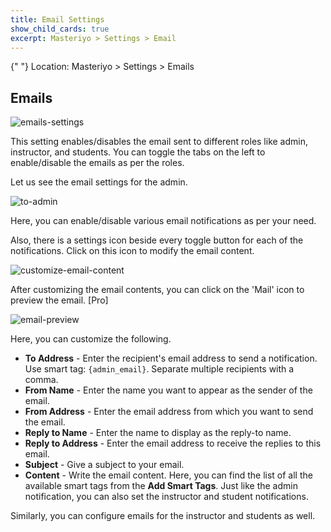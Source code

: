 ```yaml
---
title: Email Settings
show_child_cards: true
excerpt: Masteriyo > Settings > Email
---
```


<Callout>
  {" "}  
  Location: Masteriyo > Settings > Emails
</Callout>

## Emails

![emails-settings](https://github.com/Masteriyo/masteriyo-docs/assets/75772539/0fabb024-7990-4fb1-a273-e8e6a02cd6c9)

This setting enables/disables the email sent to different roles like admin, instructor, and students. You can toggle the tabs on the left to enable/disable the emails as per the roles.

Let us see the email settings for the admin.

![to-admin](https://github.com/Masteriyo/masteriyo-docs/assets/75772539/7dd7e270-0389-4ecd-9517-1e708b2649f6)

Here, you can enable/disable various email notifications as per your need.

Also, there is a settings icon beside every toggle button for each of the notifications. Click on this icon to modify the email content.

![customize-email-content](https://github.com/Masteriyo/masteriyo-docs/assets/75772539/598a9683-b3f1-484f-b074-0604cfd04031)

After customizing the email contents, you can click on the 'Mail' icon to preview the email. [Pro]

![email-preview](https://github.com/Masteriyo/masteriyo-docs/assets/75772539/99bc1dc4-308d-49e0-a29f-06c410e2d7c6)

Here, you can customize the following.

- **To Address** - Enter the recipient's email address to send a notification. Use smart tag: `{admin_email}`. Separate multiple recipients with a comma.
- **From Name** - Enter the name you want to appear as the sender of the email.
- **From Address** - Enter the email address from which you want to send the email.
- **Reply to Name** - Enter the name to display as the reply-to name.
- **Reply to Address** - Enter the email address to receive the replies to this email.
- **Subject** - Give a subject to your email.
- **Content** - Write the email content. Here, you can find the list of all the available smart tags from the **Add Smart Tags**.
  Just like the admin notification, you can also set the instructor and student notifications.

Similarly, you can configure emails for the instructor and students as well.
